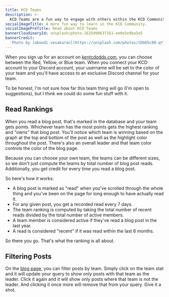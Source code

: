 ```yaml
---
title: KCD Teams
description: >-
  KCD Teams are a fun way to engage with others within the KCD Community.
socialImageTitle: A more fun way to learn in the KCD Community.
socialImagePreTitle: Read about KCD Teams
bannerCloudinaryId: unsplash/photo-1625990637351-ee0e5e9ba5e5
bannerCredit:
  'Photo by [aboodi vesakaran](https://unsplash.com/photos/tDb65c90-qY)'
---
```


When you sign up for an account on [kentcdodds.com](https://kentcdodds.com), you
can choose between the Red, Yellow, or Blue team. When you connect your KCD
account to your Discord account, your username will be set to the color of your
team and you'll have access to an exclusive Discord channel for your team.

To be honest, I'm not sure how far this team thing will go (I'm open to
suggestions), but I think we could do some fun stuff with it.

## Read Rankings

When you read a blog post, that's marked in the database and your team gets
points. Whichever team has the most points gets the highest ranking and "owns"
that blog post. You'll notice which team is winning based on the graph at the
top and bottom of the post as well as the highlight color throughout the post.
There's also an overall leader and that team color controls the color of the
blog page.

Because you can choose your own team, the teams can be different sizes, so we
don't just compute the teams by total number of blog post reads. Additionally,
you get credit for every time you read a blog post.

So here's how it works:

- A blog post is marked as "read" when you've scrolled through the whole thing
  and you've been on the page for long enough to have actually read it.
- For any given post, you get a recorded read every 7 days.
- The team ranking is computed by taking the total number of recent reads
  divided by the total number of active members.
- A team member is considered active if they've read a blog post in the last
  year.
- A read is considered "recent" if it was read within the last 6 months.

So there you go. That's what the ranking is all about.

## Filtering Posts

On the [blog page](/blog), you can filter posts by team. Simply click on the
team stat and it will update your query to show only posts with that team as the
leader. Click it again and it will show only posts where that team is not the
leader. And clicking it once more will remove that from your query. Give it a
shot.
